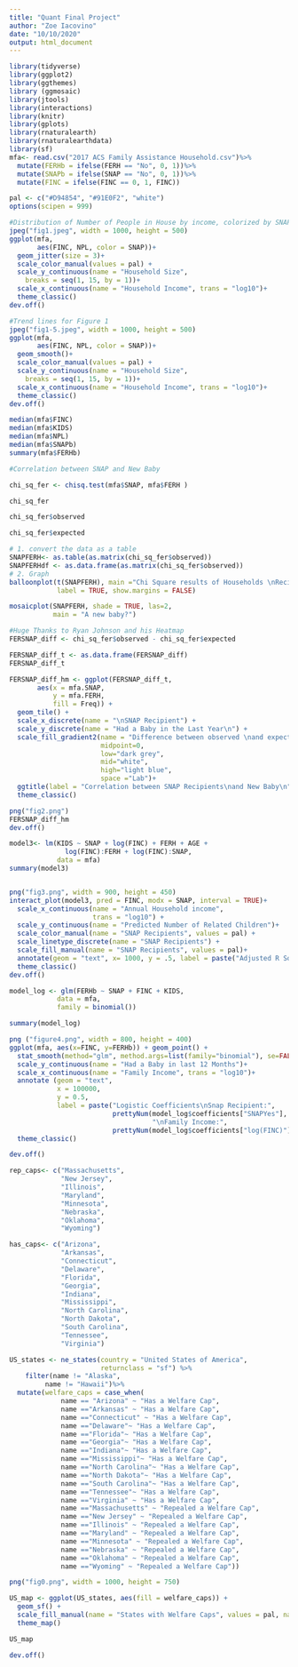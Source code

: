 ```yaml
---
title: "Quant Final Project"
author: "Zoe Iacovino"
date: "10/10/2020"
output: html_document
---
```


```r
library(tidyverse)
library(ggplot2)
library(ggthemes)
library (ggmosaic)
library(jtools)
library(interactions)
library(knitr)
library(gplots)
library(rnaturalearth)
library(rnaturalearthdata)
library(sf)
mfa<- read.csv("2017 ACS Family Assistance Household.csv")%>%
  mutate(FERHb = ifelse(FERH == "No", 0, 1))%>%
  mutate(SNAPb = ifelse(SNAP == "No", 0, 1))%>%
  mutate(FINC = ifelse(FINC == 0, 1, FINC))

pal <- c("#D94854", "#91E0F2", "white")
options(scipen = 999)
```


```r
#Distribution of Number of People in House by income, colorized by SNAP
jpeg("fig1.jpeg", width = 1000, height = 500)
ggplot(mfa,
       aes(FINC, NPL, color = SNAP))+
  geom_jitter(size = 3)+
  scale_color_manual(values = pal) +
  scale_y_continuous(name = "Household Size",
    breaks = seq(1, 15, by = 1))+
  scale_x_continuous(name = "Household Income", trans = "log10")+
  theme_classic()
dev.off()

#Trend lines for Figure 1 
jpeg("fig1-5.jpeg", width = 1000, height = 500)
ggplot(mfa,
       aes(FINC, NPL, color = SNAP))+
  geom_smooth()+
  scale_color_manual(values = pal) +
  scale_y_continuous(name = "Household Size",
    breaks = seq(1, 15, by = 1))+
  scale_x_continuous(name = "Household Income", trans = "log10")+
  theme_classic()
dev.off()

median(mfa$FINC)
median(mfa$KIDS)
median(mfa$NPL)
median(mfa$SNAPb)
summary(mfa$FERHb)

```

```r
#Correlation between SNAP and New Baby

chi_sq_fer <- chisq.test(mfa$SNAP, mfa$FERH ) 

chi_sq_fer

chi_sq_fer$observed

chi_sq_fer$expected

# 1. convert the data as a table
SNAPFERH<- as.table(as.matrix(chi_sq_fer$observed))
SNAPFERHdf <- as.data.frame(as.matrix(chi_sq_fer$observed))
# 2. Graph
balloonplot(t(SNAPFERH), main ="Chi Square results of Households \nRecieving SNAP and with a New Baby in the Last 12 Months ", xlab ="", ylab="",
            label = TRUE, show.margins = FALSE)

mosaicplot(SNAPFERH, shade = TRUE, las=2,
           main = "A new baby?")

#Huge Thanks to Ryan Johnson and his Heatmap
FERSNAP_diff <- chi_sq_fer$observed - chi_sq_fer$expected

FERSNAP_diff_t <- as.data.frame(FERSNAP_diff)
FERSNAP_diff_t

FERSNAP_diff_hm <- ggplot(FERSNAP_diff_t, 
       aes(x = mfa.SNAP,
           y = mfa.FERH,
           fill = Freq)) +
  geom_tile() +
  scale_x_discrete(name = "\nSNAP Recipient") +
  scale_y_discrete(name = "Had a Baby in the Last Year\n") +
  scale_fill_gradient2(name = "Difference between observed \nand expected values\n",
                       midpoint=0, 
                       low="dark grey", 
                       mid="white",
                       high="light blue", 
                       space ="Lab")+
  ggtitle(label = "Correlation between SNAP Recipients\nand New Baby\n")+
  theme_classic()

png("fig2.png")
FERSNAP_diff_hm
dev.off()

```



```r
model3<- lm(KIDS ~ SNAP + log(FINC) + FERH + AGE +
              log(FINC):FERH + log(FINC):SNAP, 
            data = mfa)
summary(model3)


png("fig3.png", width = 900, height = 450)
interact_plot(model3, pred = FINC, modx = SNAP, interval = TRUE)+ 
  scale_x_continuous(name = "Annual Household income",
                     trans = "log10") +
  scale_y_continuous(name = "Predicted Number of Related Children")+
  scale_color_manual(name = "SNAP Recipients", values = pal) +
  scale_linetype_discrete(name = "SNAP Recipients") +
  scale_fill_manual(name = "SNAP Recipients", values = pal)+
  annotate(geom = "text", x= 1000, y = .5, label = paste("Adjusted R Squared\n", prettyNum(summary(model3)$adj.r.squared, digits=3)))+
  theme_classic()
dev.off()

```



```r
model_log <- glm(FERHb ~ SNAP + FINC + KIDS, 
            data = mfa,
            family = binomial())

summary(model_log)

png ("figure4.png", width = 800, height = 400)
ggplot(mfa, aes(x=FINC, y=FERHb)) + geom_point() + 
  stat_smooth(method="glm", method.args=list(family="binomial"), se=FALSE, color = "#91E0F2" )+
  scale_y_continuous(name = "Had a Baby in last 12 Months")+
  scale_x_continuous(name = "Family Income", trans = "log10")+
  annotate (geom = "text", 
            x = 100000,
            y = 0.5,
            label = paste("Logistic Coefficients\nSnap Recipient:",
                          prettyNum(model_log$coefficients["SNAPYes"], digits = 3),
                                    "\nFamily Income:",
                          prettyNum(model_log$coefficients["log(FINC)"], digits = 3)))+
  theme_classic()

dev.off()

```

```r
rep_caps<- c("Massachusetts",
             "New Jersey",
             "Illinois", 
             "Maryland",
             "Minnesota", 
             "Nebraska",
             "Oklahoma", 
             "Wyoming")

has_caps<- c("Arizona", 
             "Arkansas",
             "Connecticut",
             "Delaware",
             "Florida",
             "Georgia",
             "Indiana",
             "Mississippi",
             "North Carolina",
             "North Dakota",
             "South Carolina", 
             "Tennessee",
             "Virginia")

US_states <- ne_states(country = "United States of America", 
                       returnclass = "sf") %>%
    filter(name != "Alaska",
         name != "Hawaii")%>%
  mutate(welfare_caps = case_when(
             name == "Arizona" ~ "Has a Welfare Cap", 
             name =="Arkansas" ~ "Has a Welfare Cap",
             name =="Connecticut" ~ "Has a Welfare Cap",
             name =="Delaware"~ "Has a Welfare Cap",
             name =="Florida"~ "Has a Welfare Cap",
             name =="Georgia"~ "Has a Welfare Cap",
             name =="Indiana"~ "Has a Welfare Cap",
             name =="Mississippi"~ "Has a Welfare Cap",
             name =="North Carolina"~ "Has a Welfare Cap",
             name =="North Dakota"~ "Has a Welfare Cap",
             name =="South Carolina"~ "Has a Welfare Cap", 
             name =="Tennessee"~ "Has a Welfare Cap",
             name =="Virginia" ~ "Has a Welfare Cap",
             name =="Massachusetts" ~ "Repealed a Welfare Cap",
             name =="New Jersey" ~ "Repealed a Welfare Cap",
             name =="Illinois" ~ "Repealed a Welfare Cap", 
             name =="Maryland" ~ "Repealed a Welfare Cap",
             name =="Minnesota" ~ "Repealed a Welfare Cap", 
             name =="Nebraska" ~ "Repealed a Welfare Cap",
             name =="Oklahoma" ~ "Repealed a Welfare Cap", 
             name =="Wyoming" ~ "Repealed a Welfare Cap"))

png("fig0.png", width = 1000, height = 750)

US_map <- ggplot(US_states, aes(fill = welfare_caps)) +
  geom_sf() +
  scale_fill_manual(name = "States with Welfare Caps", values = pal, na.translate = F)+
  theme_map()

US_map

dev.off()

```

